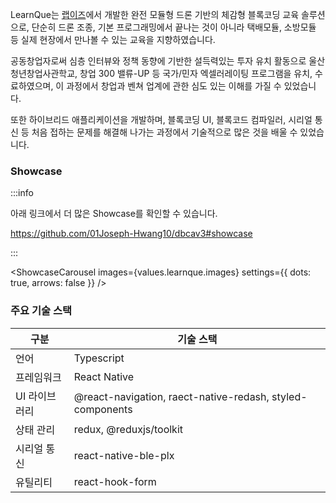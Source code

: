 
LearnQue는 [랩이즈](https://www.labis.co.kr/)에서 개발한 완전 모듈형 드론 기반의 체감형 블록코딩 교육 솔루션으로,
단순히 드론 조종, 기본 프로그래밍에서 끝나는 것이 아니라 택배모듈, 소방모듈 등 실제 현장에서 만나볼 수 있는 교육을 지향하였습니다.

공동창업자로써 심층 인터뷰와 정책 동향에 기반한 설득력있는 투자 유치 활동으로 울산청년창업사관학교, 창업 300 밸류-UP 등 국가/민자 엑셀러레이팅 프로그램을 유치, 수료하였으며, 이 과정에서 창업과 벤쳐 업계에 관한 심도 있는 이해를 가질 수 있었습니다.

또한 하이브리드 애플리케이션을 개발하며, 블록코딩 UI, 블록코드 컴파일러, 시리얼 통신 등 처음 접하는 문제를 해결해 나가는 과정에서 기술적으로 많은 것을 배울 수 있었습니다.

### Showcase

:::info

아래 링크에서 더 많은 Showcase를 확인할 수 있습니다.

https://github.com/01Joseph-Hwang10/dbcav3#showcase

:::

<ShowcaseCarousel
  images={values.learnque.images}
  settings={{ dots: true, arrows: false }}
/>

### 주요 기술 스택

| 구분          | 기술 스택                                                 |
| ------------- | --------------------------------------------------------- |
| 언어          | Typescript                                                |
| 프레임워크    | React Native                                              |
| UI 라이브러리 | @react-navigation, raect-native-redash, styled-components |
| 상태 관리     | redux, @reduxjs/toolkit                                   |
| 시리얼 통신   | react-native-ble-plx                                      |
| 유틸리티      | react-hook-form                                           |
